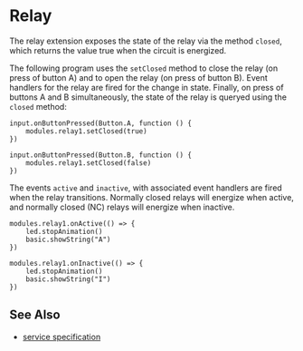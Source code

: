 # Relay

The relay extension exposes the state of the relay
via the method `closed`, which returns the value
true when the circuit is energized.

The following program uses the `setClosed` method to
close the relay (on press of button A) and to open
the relay (on press of button B). Event handlers for
the relay are fired for the change in state. Finally,
on press of buttons A and B simultaneously, the
state of the relay is queryed using the `closed`
method:

```blocks
input.onButtonPressed(Button.A, function () {
    modules.relay1.setClosed(true)
})

input.onButtonPressed(Button.B, function () {
    modules.relay1.setClosed(false)
})
```

The events `active` and `inactive`, with associated event handlers
are fired when the relay transitions. Normally closed relays will energize when active,
and normally closed (NC) relays will energize when inactive.

```blocks
modules.relay1.onActive(() => {
    led.stopAnimation()
    basic.showString("A")
})

modules.relay1.onInactive(() => {
    led.stopAnimation()
    basic.showString("I")
})
```

## See Also

-   [service specification](/services/relay/)
